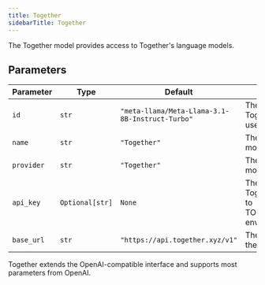```yaml
---
title: Together
sidebarTitle: Together
---
```


The Together model provides access to Together's language models.

## Parameters

| Parameter    | Type               | Default                                       | Description                                                           |
| ------------ | ------------------ | --------------------------------------------- | --------------------------------------------------------------------- |
| `id`         | `str`              | `"meta-llama/Meta-Llama-3.1-8B-Instruct-Turbo"` | The id of the Together model to use                                |
| `name`       | `str`              | `"Together"`                                 | The name of the model                                                 |
| `provider`   | `str`              | `"Together"`                                 | The provider of the model                                             |
| `api_key`    | `Optional[str]`    | `None`                                        | The API key for Together (defaults to TOGETHER_API_KEY env var)      |
| `base_url`   | `str`              | `"https://api.together.xyz/v1"`              | The base URL for the Together API                                     |

Together extends the OpenAI-compatible interface and supports most parameters from OpenAI.